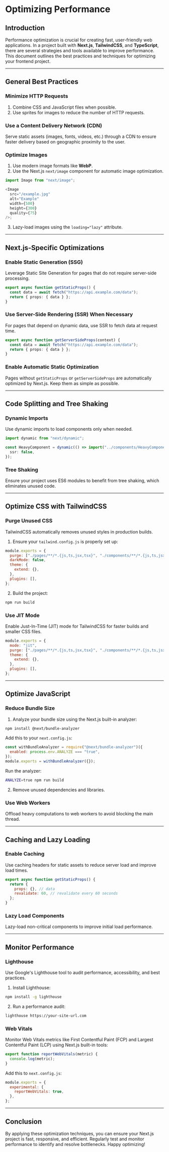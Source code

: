 # Optimizing Performance

## Introduction

Performance optimization is crucial for creating fast, user-friendly web applications. In a project built with **Next.js**, **TailwindCSS**, and **TypeScript**, there are several strategies and tools available to improve performance. This document outlines the best practices and techniques for optimizing your frontend project.

---

## General Best Practices

### Minimize HTTP Requests

1. Combine CSS and JavaScript files when possible.
2. Use sprites for images to reduce the number of HTTP requests.

### Use a Content Delivery Network (CDN)

Serve static assets (images, fonts, videos, etc.) through a CDN to ensure faster delivery based on geographic proximity to the user.

### Optimize Images

1. Use modern image formats like **WebP**.
2. Use the Next.js `next/image` component for automatic image optimization.

```typescript
import Image from "next/image";

<Image
  src="/example.jpg"
  alt="Example"
  width={500}
  height={300}
  quality={75}
/>;
```

3. Lazy-load images using the `loading="lazy"` attribute.

---

## Next.js-Specific Optimizations

### Enable Static Generation (SSG)

Leverage Static Site Generation for pages that do not require server-side processing.

```typescript
export async function getStaticProps() {
  const data = await fetch("https://api.example.com/data");
  return { props: { data } };
}
```

### Use Server-Side Rendering (SSR) When Necessary

For pages that depend on dynamic data, use SSR to fetch data at request time.

```typescript
export async function getServerSideProps(context) {
  const data = await fetch("https://api.example.com/data");
  return { props: { data } };
}
```

### Enable Automatic Static Optimization

Pages without `getStaticProps` or `getServerSideProps` are automatically optimized by Next.js. Keep them as simple as possible.

---

## Code Splitting and Tree Shaking

### Dynamic Imports

Use dynamic imports to load components only when needed.

```typescript
import dynamic from "next/dynamic";

const HeavyComponent = dynamic(() => import("../components/HeavyComponent"), {
  ssr: false,
});
```

### Tree Shaking

Ensure your project uses ES6 modules to benefit from tree shaking, which eliminates unused code.

---

## Optimize CSS with TailwindCSS

### Purge Unused CSS

TailwindCSS automatically removes unused styles in production builds.

1. Ensure your `tailwind.config.js` is properly set up:

```javascript
module.exports = {
  purge: ["./pages/**/*.{js,ts,jsx,tsx}", "./components/**/*.{js,ts,jsx,tsx}"],
  darkMode: false,
  theme: {
    extend: {},
  },
  plugins: [],
};
```

2. Build the project:

```bash
npm run build
```

### Use JIT Mode

Enable Just-In-Time (JIT) mode for TailwindCSS for faster builds and smaller CSS files.

```javascript
module.exports = {
  mode: "jit",
  purge: ["./pages/**/*.{js,ts,jsx,tsx}", "./components/**/*.{js,ts,jsx,tsx}"],
  theme: {
    extend: {},
  },
  plugins: [],
};
```

---

## Optimize JavaScript

### Reduce Bundle Size

1. Analyze your bundle size using the Next.js built-in analyzer:

```bash
npm install @next/bundle-analyzer
```

Add this to your `next.config.js`:

```javascript
const withBundleAnalyzer = require("@next/bundle-analyzer")({
  enabled: process.env.ANALYZE === "true",
});
module.exports = withBundleAnalyzer({});
```

Run the analyzer:

```bash
ANALYZE=true npm run build
```

2. Remove unused dependencies and libraries.

### Use Web Workers

Offload heavy computations to web workers to avoid blocking the main thread.

---

## Caching and Lazy Loading

### Enable Caching

Use caching headers for static assets to reduce server load and improve load times.

```javascript
export async function getStaticProps() {
  return {
    props: {}, // data
    revalidate: 60, // revalidate every 60 seconds
  };
}
```

### Lazy Load Components

Lazy-load non-critical components to improve initial load performance.

---

## Monitor Performance

### Lighthouse

Use Google's Lighthouse tool to audit performance, accessibility, and best practices.

1. Install Lighthouse:

```bash
npm install -g lighthouse
```

2. Run a performance audit:

```bash
lighthouse https://your-site-url.com
```

### Web Vitals

Monitor Web Vitals metrics like First Contentful Paint (FCP) and Largest Contentful Paint (LCP) using Next.js built-in tools:

```typescript
export function reportWebVitals(metric) {
  console.log(metric);
}
```

Add this to `next.config.js`:

```javascript
module.exports = {
  experimental: {
    reportWebVitals: true,
  },
};
```

---

## Conclusion

By applying these optimization techniques, you can ensure your Next.js project is fast, responsive, and efficient. Regularly test and monitor performance to identify and resolve bottlenecks. Happy optimizing!
